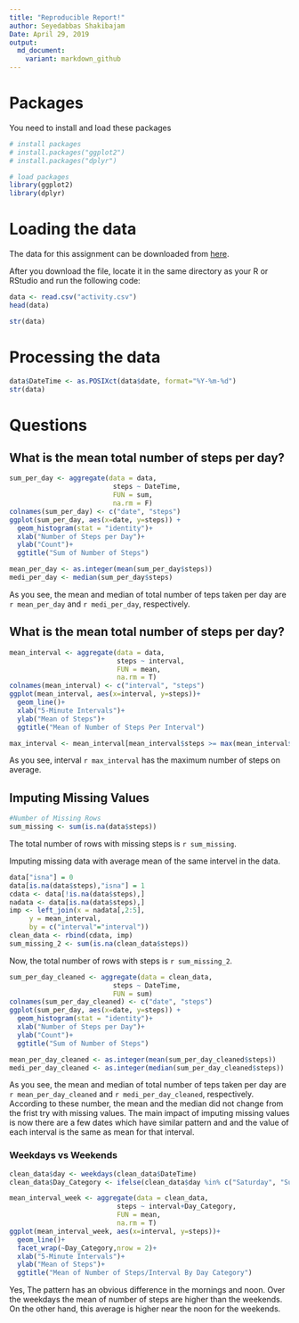 ```yaml
---
title: "Reproducible Report!"
author: Seyedabbas Shakibajam
Date: April 29, 2019
output:
  md_document:
    variant: markdown_github
---
```

# Packages
You need to install and load these packages
```r
# install packages
# install.packages("ggplot2")
# install.packages("dplyr")

# load packages
library(ggplot2)
library(dplyr)
```

# Loading the data
The data for this assignment can be downloaded from [here](https://d396qusza40orc.cloudfront.net/repdata%2Fdata%2Factivity.zip).

After you download the file, locate it in the same directory as your R or RStudio and run the following code:
```r
data <- read.csv("activity.csv")
head(data)
```
```r
str(data)
```

# Processing the data
```r
data$DateTime <- as.POSIXct(data$date, format="%Y-%m-%d")
str(data)
```

# Questions

## What is the mean total number of steps per day?
```r
sum_per_day <- aggregate(data = data,
                          steps ~ DateTime,
                          FUN = sum,
                          na.rm = F)
colnames(sum_per_day) <- c("date", "steps")
ggplot(sum_per_day, aes(x=date, y=steps)) +
  geom_histogram(stat = "identity")+
  xlab("Number of Steps per Day")+
  ylab("Count")+
  ggtitle("Sum of Number of Steps")
```
```r
mean_per_day <- as.integer(mean(sum_per_day$steps))
medi_per_day <- median(sum_per_day$steps)
```
As you see, the mean and median of total number of teps taken per day are `r mean_per_day` and `r medi_per_day`, respectively.

## What is the mean total number of steps per day?
```r
mean_interval <- aggregate(data = data,
                           steps ~ interval,
                           FUN = mean,
                           na.rm = T)
colnames(mean_interval) <- c("interval", "steps")
ggplot(mean_interval, aes(x=interval, y=steps))+
  geom_line()+
  xlab("5-Minute Intervals")+
  ylab("Mean of Steps")+
  ggtitle("Mean of Number of Steps Per Interval")

```
```r
max_interval <- mean_interval[mean_interval$steps >= max(mean_interval$steps),]$interval

```
As you see, interval `r max_interval` has the maximum number of steps on average.

## Imputing Missing Values
```r
#Number of Missing Rows
sum_missing <- sum(is.na(data$steps))
```
The total number of rows with missing steps is `r sum_missing`.

Imputing missing data with average mean of the same intervel in the data.
```r
data["isna"] = 0
data[is.na(data$steps),"isna"] = 1
cdata <- data[!is.na(data$steps),]
nadata <- data[is.na(data$steps),]
imp <- left_join(x = nadata[,2:5],
     y = mean_interval,
     by = c("interval"="interval"))
clean_data <- rbind(cdata, imp)
sum_missing_2 <- sum(is.na(clean_data$steps))
```
Now, the total number of rows with steps is `r sum_missing_2`.
```r
sum_per_day_cleaned <- aggregate(data = clean_data,
                          steps ~ DateTime,
                          FUN = sum)
colnames(sum_per_day_cleaned) <- c("date", "steps")
ggplot(sum_per_day, aes(x=date, y=steps)) +
  geom_histogram(stat = "identity")+
  xlab("Number of Steps per Day")+
  ylab("Count")+
  ggtitle("Sum of Number of Steps")
```
```r
mean_per_day_cleaned <- as.integer(mean(sum_per_day_cleaned$steps))
medi_per_day_cleaned <- as.integer(median(sum_per_day_cleaned$steps))
```
As you see, the mean and median of total number of teps taken per day are `r mean_per_day_cleaned` and `r medi_per_day_cleaned`, respectively. According to these number, the mean and the median did not change from the frist try with missing values. The main impact of imputing missing values is now there are a few dates which have similar pattern and and the value of each interval is the same as mean for that interval.

### Weekdays vs Weekends
```r
clean_data$day <- weekdays(clean_data$DateTime)
clean_data$Day_Category <- ifelse(clean_data$day %in% c("Saturday", "Sunday"), "Weekend", "Weekday")
```
```r
mean_interval_week <- aggregate(data = clean_data,
                           steps ~ interval+Day_Category,
                           FUN = mean,
                           na.rm = T)
ggplot(mean_interval_week, aes(x=interval, y=steps))+
  geom_line()+
  facet_wrap(~Day_Category,nrow = 2)+
  xlab("5-Minute Intervals")+
  ylab("Mean of Steps")+
  ggtitle("Mean of Number of Steps/Interval By Day Category")
```

Yes, The pattern has an obvious difference in the mornings and noon. Over the weekdays the mean of number of steps are higher than the weekends. On the other hand, this average is higher near the noon for the weekends.